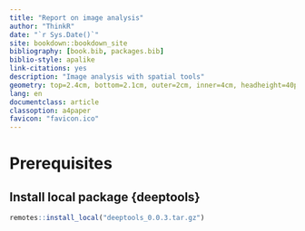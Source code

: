```yaml
--- 
title: "Report on image analysis"
author: "ThinkR"
date: "`r Sys.Date()`"
site: bookdown::bookdown_site
bibliography: [book.bib, packages.bib]
biblio-style: apalike
link-citations: yes
description: "Image analysis with spatial tools"
geometry: top=2.4cm, bottom=2.1cm, outer=2cm, inner=4cm, headheight=40pt
lang: en
documentclass: article
classoption: a4paper
favicon: "favicon.ico"
---
```


# Prerequisites

## Install local package {deeptools}

```r
remotes::install_local("deeptools_0.0.3.tar.gz")
```





